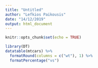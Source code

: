 ```yaml
---
title: "Untitled"
author: "Lefkios Paikousis"
date: "14/12/2019"
output: html_document
---
```


```r
knitr::opts_chunk$set(echo = TRUE)
```


```r

library(DT)
datatable(mtcars) %>% 
  formatRound(columns = c("wt"), 1) %>% 
  formatPercentage("vs")
  
```
